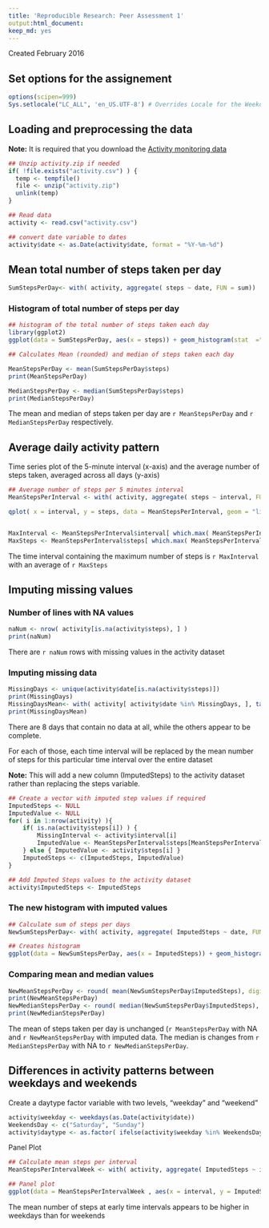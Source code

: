 ```yaml
---
title: 'Reproducible Research: Peer Assessment 1'
output:html_document:
keep_md: yes
---
```


Created February 2016

## Set options for the assignement
```r
options(scipen=999)
Sys.setlocale("LC_ALL", 'en_US.UTF-8') # Overrides Locale for the Weekdays part
```


## Loading and preprocessing the data

**Note:** It is required that you download the [Activity monitoring data](https://d396qusza40orc.cloudfront.net/repdata%2Fdata%2Factivity.zip)

```r

## Unzip activity.zip if needed
if( !file.exists("activity.csv") ) {
  temp <- tempfile()
  file <- unzip("activity.zip")
  unlink(temp)
}

## Read data
activity <- read.csv("activity.csv")

## convert date variable to dates
activity$date <- as.Date(activity$date, format = "%Y-%m-%d")
```

## Mean total number of steps taken per day

```r

SumStepsPerDay<- with( activity, aggregate( steps ~ date, FUN = sum))

```

### Histogram of total number of steps per day
```r

## histogram of the total number of steps taken each day
library(ggplot2)
ggplot(data = SumStepsPerDay, aes(x = steps)) + geom_histogram(stat  ="bin", fill = "steelblue", binwidth = 1000) + ggtitle("Number of steps taken each day" ) + xlab("Steps per day")

```

```r
## Calculates Mean (rounded) and median of steps taken each day

MeanStepsPerDay <- mean(SumStepsPerDay$steps)
print(MeanStepsPerDay)

MedianStepsPerDay <- median(SumStepsPerDay$steps)
print(MedianStepsPerDay)

```

The mean and median of steps taken per day are `r MeanStepsPerDay` and `r MedianStepsPerDay` respectively.

##  Average daily activity pattern

Time series plot of the 5-minute interval (x-axis) and the average number of steps taken, averaged across all days (y-axis)

```r

## Average number of steps per 5 minutes interval
MeanStepsPerInterval <- with( activity, aggregate( steps ~ interval, FUN = mean, na.rm = TRUE ))

qplot( x = interval, y = steps, data = MeanStepsPerInterval, geom = "line", main = "Average number of steps per 5 minutes intervals")


MaxInterval <- MeanStepsPerInterval$interval[ which.max( MeanStepsPerInterval$steps  ) ] 
MaxSteps <- MeanStepsPerInterval$steps[ which.max( MeanStepsPerInterval$steps  ) ] 
```
The time interval containing the maximum number of steps is `r MaxInterval` with an average of `r MaxSteps`


## Imputing missing values

### Number of lines with NA values

```r
naNum <- nrow( activity[is.na(activity$steps), ] )
print(naNum)

```
There are `r naNum` rows with missing values in the activity dataset

### Imputing missing data

```r
MissingDays <- unique(activity$date[is.na(activity$steps)])
print(MissingDays)
MissingDaysMean<- with( activity[ activity$date %in% MissingDays, ], tapply( steps, date, sum, na.rm = TRUE) )
print(MissingDaysMean)
```
There are 8 days that contain no data at all, while the others appear to be complete.

For each of those, each time interval will be replaced by the mean number of steps for this particular time interval over the entire dataset

**Note:** This will add a new column (ImputedSteps) to the activity dataset rather than replacing the steps variable.

```r

## Create a vector with imputed step values if required
ImputedSteps <- NULL
ImputedValue <- NULL
for( i in 1:nrow(activity) ){
    if( is.na(activity$steps[i]) ) {
        MissingInterval <- activity$interval[i]
        ImputedValue <- MeanStepsPerInterval$steps[MeanStepsPerInterval$interval==MissingInterval]
    } else { ImputedValue <- activity$steps[i] }
    ImputedSteps <- c(ImputedSteps, ImputedValue)
}

## Add Imputed Steps values to the activity dataset
activity$ImputedSteps <- ImputedSteps

```

### The new histogram with imputed values

```r

## Calculate sum of steps per days
NewSumStepsPerDay<- with( activity, aggregate( ImputedSteps ~ date, FUN = sum))

## Creates histogram
ggplot(data = NewSumStepsPerDay, aes(x = ImputedSteps)) + geom_histogram(stat  ="bin", fill = "magenta", binwidth = 1000) + ggtitle("Number of steps taken each day (Imputed data)" ) + xlab("Steps per day")

```

### Comparing mean and median values

```r
NewMeanStepsPerDay <- round( mean(NewSumStepsPerDay$ImputedSteps), digit = 2 )
print(NewMeanStepsPerDay)
NewMedianStepsPerDay <- round( median(NewSumStepsPerDay$ImputedSteps), digit = 2)
print(NewMedianStepsPerDay)

```

The mean of steps taken per day is unchanged (`r MeanStepsPerDay` with NA and `r NewMeanStepsPerDay` with imputed data. The median is changes from `r MedianStepsPerDay` with NA to `r NewMedianStepsPerDay`.

## Differences in activity patterns between weekdays and weekends

Create a daytype factor variable with two levels, "weekday" and "weekend"
```r

activity$weekday <- weekdays(as.Date(activity$date))
WeekendsDay <- c("Saturday", "Sunday")
activity$daytype <- as.factor( ifelse(activity$weekday %in% WeekendsDay, "weekend", "weekday") )

```

Panel Plot
```r

## Calculate mean steps per interval
MeanStepsPerIntervalWeek <- with( activity, aggregate( ImputedSteps ~ interval + daytype, FUN = mean, na.rm = TRUE ))

## Panel plot
ggplot(data = MeanStepsPerIntervalWeek , aes(x = interval, y = ImputedSteps, colour = daytype)) + geom_line(stat  ="identity") + ggtitle("Mean steps per 5 minutes interval in weekdays and weekends" ) + facet_grid(.~daytype)

```

The mean number of steps at early time intervals appears to be higher in weekdays than for weekends
